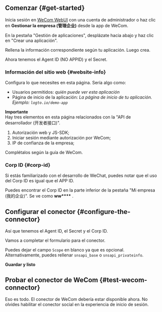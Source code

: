 ## Comenzar \{#get-started}

Inicia sesión en [WeCom WebUI](https://work.weixin.qq.com/) con una cuenta de administrador o haz clic en **Gestionar la empresa (管理企业)** desde la app de WeCom.

En la pestaña "Gestión de aplicaciones", desplázate hacia abajo y haz clic en "Crear una aplicación".

Rellena la información correspondiente según tu aplicación. Luego crea.

Ahora tenemos el Agent ID (NO APPID) y el Secret.

### Información del sitio web \{#website-info}

Configura lo que necesites en esta página. Sería algo como:

- Usuarios permitidos: _quién puede ver esta aplicación_
- Página de inicio de la aplicación: _La página de inicio de tu aplicación. Ejemplo: `logto.io/demo-app`_

**Importante**  
Hay tres elementos en esta página relacionados con la "API de desarrollador (开发者接口)".

1. Autorización web y JS-SDK;
2. Iniciar sesión mediante autorización por WeCom;
3. IP de confianza de la empresa;

Complétalos según la guía de WeCom.

### Corp ID \{#corp-id}

Si estás familiarizado con el desarrollo de WeChat, puedes notar que el uso del Corp ID es igual que el APP ID.

Puedes encontrar el Corp ID en la parte inferior de la pestaña "Mi empresa (我的企业)". Se ve como **ww\*\*\*\*** .

## Configurar el conector \{#configure-the-connector}

Así que tenemos el Agent ID, el Secret y el Corp ID.

Vamos a completar el formulario para el conector.

Puedes dejar el campo `Scope` en blanco ya que es opcional. Alternativamente, puedes rellenar `snsapi_base` o `snsapi_privateinfo`.

**Guardar y listo**

## Probar el conector de WeCom \{#test-wecom-connector}

Eso es todo. El conector de WeCom debería estar disponible ahora. No olvides <MainSiteUrl href="/connectors/social-connectors#enable-social-sign-in">habilitar el conector social en la experiencia de inicio de sesión</MainSiteUrl>.
